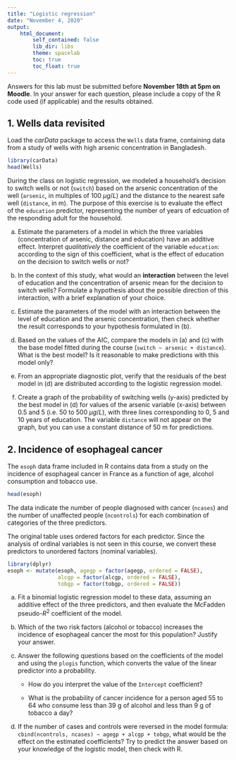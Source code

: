 ```yaml
---
title: "Logistic regression"
date: "November 4, 2020"
output:
    html_document:
        self_contained: false
        lib_dir: libs
        theme: spacelab
        toc: true
        toc_float: true
---
```


Answers for this lab must be submitted before **November 18th at 5pm on Moodle**. In your answer for each question, please include a copy of the R code used (if applicable) and the results obtained.


## 1. Wells data revisited

Load the *carData* package to access the `Wells` data frame, containing data from a study of wells with high arsenic concentration in Bangladesh.

```r
library(carData)
head(Wells)
```

During the class on logistic regression, we modeled a household's decision to switch wells or not (`switch`) based on the arsenic concentration of the well (`arsenic`, in multiples of 100 $\mu g/L$) and the distance to the nearest safe well (`distance`, in m). The purpose of this exercise is to evaluate the effect of the `education` predictor, representing the number of years of edcuation of the responding adult for the household.

a) Estimate the parameters of a model in which the three variables (concentration of arsenic, distance and education) have an additive effect. Interpret *qualitatively* the coefficient of the variable `education`: according to the sign of this coefficient, what is the effect of education on the decision to switch wells or not?

b) In the context of this study, what would an **interaction** between the level of education and the concentration of arsenic mean for the decision to switch wells? Formulate a hypothesis about the possible direction of this interaction, with a brief explanation of your choice.

c) Estimate the parameters of the model with an interaction between the level of education and the arsenic concentration, then check whether the result corresponds to your hypothesis formulated in (b).

d) Based on the values of the AIC, compare the models in (a) and (c) with the base model fitted during the course (`switch ~ arsenic + distance`). What is the best model? Is it reasonable to make predictions with this model only?

e) From an appropriate diagnostic plot, verify that the residuals of the best model in (d) are distributed according to the logistic regression model.

f) Create a graph of the probability of switching wells (y-axis) predicted by the best model in (d) for values of the arsenic variable (x-axis) between 0.5 and 5 (i.e. 50 to 500 $\mu g/L$), with three lines corresponding to 0, 5 and 10 years of education. The variable `distance` will not appear on the graph, but you can use a constant distance of 50 m for predictions.


## 2. Incidence of esophageal cancer

The `esoph` data frame included in R contains data from a study on the incidence of esophageal cancer in France as a function of age, alcohol consumption and tobacco use.

```r
head(esoph)
```

The data indicate the number of people diagnosed with cancer (`ncases`) and the number of unaffected people (`ncontrols`) for each combination of categories of the three predictors.

The original table uses ordered factors for each predictor. Since the analysis of ordinal variables is not seen in this course, we convert these predictors to unordered factors (nominal variables).

```r
library(dplyr)
esoph <- mutate(esoph, agegp = factor(agegp, ordered = FALSE),
                alcgp = factor(alcgp, ordered = FALSE),
                tobgp = factor(tobgp, ordered = FALSE))
```

a) Fit a binomial logistic regression model to these data, assuming an additive effect of the three predictors, and then evaluate the McFadden pseudo-$R^2$ coefficient of the model.

b) Which of the two risk factors (alcohol or tobacco) increases the incidence of esophageal cancer the most for this population? Justify your answer.

c) Answer the following questions based on the coefficients of the model and using the `plogis` function, which converts the value of the linear predictor into a probability.

   - How do you interpret the value of the `Intercept` coefficient?

   - What is the probability of cancer incidence for a person aged 55 to 64 who consume less than 39 g of alcohol and less than 9 g of tobacco a day?

d) If the number of cases and controls were reversed in the model formula: `cbind(ncontrols, ncases) ~ agegp + alcgp + tobgp`, what would be the effect on the estimated coefficients? Try to predict the answer based on your knowledge of the logistic model, then check with R.

